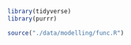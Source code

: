 ```r
library(tidyverse)
library(purrr)

source("./data/modelling/func.R")
```
```r

```

```r

```

